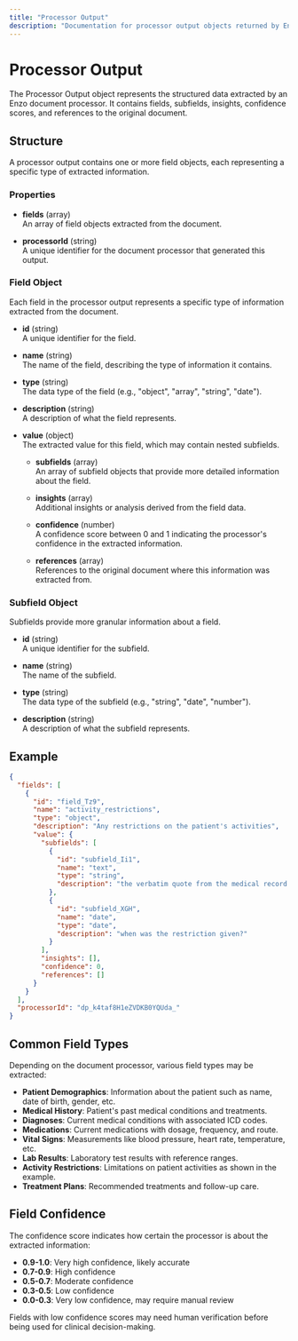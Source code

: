 ```yaml
---
title: "Processor Output"
description: "Documentation for processor output objects returned by Enzo document processors"
---
```


# Processor Output

The Processor Output object represents the structured data extracted by an Enzo document processor. It contains fields, subfields, insights, confidence scores, and references to the original document.

## Structure

A processor output contains one or more field objects, each representing a specific type of extracted information.

### Properties

- **fields** (array)  
  An array of field objects extracted from the document.

- **processorId** (string)  
  A unique identifier for the document processor that generated this output.

### Field Object

Each field in the processor output represents a specific type of information extracted from the document.

- **id** (string)  
  A unique identifier for the field.

- **name** (string)  
  The name of the field, describing the type of information it contains.

- **type** (string)  
  The data type of the field (e.g., "object", "array", "string", "date").

- **description** (string)  
  A description of what the field represents.

- **value** (object)  
  The extracted value for this field, which may contain nested subfields.

  - **subfields** (array)  
    An array of subfield objects that provide more detailed information about the field.

  - **insights** (array)  
    Additional insights or analysis derived from the field data.

  - **confidence** (number)  
    A confidence score between 0 and 1 indicating the processor's confidence in the extracted information.

  - **references** (array)  
    References to the original document where this information was extracted from.

### Subfield Object

Subfields provide more granular information about a field.

- **id** (string)  
  A unique identifier for the subfield.

- **name** (string)  
  The name of the subfield.

- **type** (string)  
  The data type of the subfield (e.g., "string", "date", "number").

- **description** (string)  
  A description of what the subfield represents.

## Example

```json
{
  "fields": [
    {
      "id": "field_Tz9",
      "name": "activity_restrictions",
      "type": "object",
      "description": "Any restrictions on the patient's activities",
      "value": {
        "subfields": [
          {
            "id": "subfield_Ii1",
            "name": "text",
            "type": "string",
            "description": "the verbatim quote from the medical record."
          },
          {
            "id": "subfield_XGH",
            "name": "date",
            "type": "date",
            "description": "when was the restriction given?"
          }
        ],
        "insights": [],
        "confidence": 0,
        "references": []
      }
    }
  ],
  "processorId": "dp_k4taf8H1eZVDKB0YQUda_"
}
```

## Common Field Types

Depending on the document processor, various field types may be extracted:

- **Patient Demographics**: Information about the patient such as name, date of birth, gender, etc.
- **Medical History**: Patient's past medical conditions and treatments.
- **Diagnoses**: Current medical conditions with associated ICD codes.
- **Medications**: Current medications with dosage, frequency, and route.
- **Vital Signs**: Measurements like blood pressure, heart rate, temperature, etc.
- **Lab Results**: Laboratory test results with reference ranges.
- **Activity Restrictions**: Limitations on patient activities as shown in the example.
- **Treatment Plans**: Recommended treatments and follow-up care.

## Field Confidence

The confidence score indicates how certain the processor is about the extracted information:

- **0.9-1.0**: Very high confidence, likely accurate
- **0.7-0.9**: High confidence
- **0.5-0.7**: Moderate confidence
- **0.3-0.5**: Low confidence
- **0.0-0.3**: Very low confidence, may require manual review

Fields with low confidence scores may need human verification before being used for clinical decision-making.
